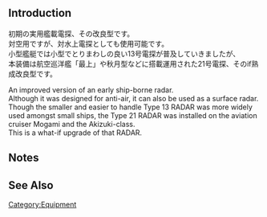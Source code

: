 {{EquipmentInfo}}

==Introduction==
初期の実用艦載電探、その改良型です。<br>対空用ですが、対水上電探としても使用可能です。<br>小型艦艇では小型でとりまわしの良い13号電探が普及していきましたが、<br>本装備は航空巡洋艦「最上」や秋月型などに搭載運用された21号電探、そのif熟成改良型です。

An improved version of an early ship-borne radar.<br>
Although it was designed for anti-air, it can also be used as a surface radar.<br>
Though the smaller and easier to handle Type 13 RADAR was more widely used amongst small ships, the Type 21 RADAR was installed on the aviation cruiser Mogami and the Akizuki-class.<br>
This is a what-if upgrade of that RADAR.

==Notes==


==See Also==
{{Equipmentlist}}
[[Category:Equipment]]